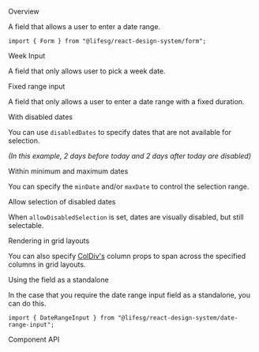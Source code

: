 
<Meta of={FormDateRangeInputStories} />

<Title>DateRangeInput</Title>

<Secondary>Overview</Secondary>

A field that allows a user to enter a date range.

```tsx
import { Form } from "@lifesg/react-design-system/form";
```

<Canvas of={FormDateRangeInputStories.Default} />

<Heading3>Week Input</Heading3>

A field that only allows user to pick a week date.

<Canvas of={FormDateRangeInputStories.WeekInput} />

<Heading3>Fixed range input</Heading3>

A field that only allows a user to enter a date range with a fixed duration.

<Canvas of={FormDateRangeInputStories.FixedRangeInput} />

<Heading3>With disabled dates</Heading3>

You can use `disabledDates` to specify dates that are not available for selection.

_(In this example, 2 days before today and 2 days after today are disabled)_

<Canvas of={FormDateRangeInputStories.WithDisabledDates} />

<Heading3>Within minimum and maximum dates</Heading3>

You can specify the `minDate` and/or `maxDate` to control the selection range.

<Canvas of={FormDateRangeInputStories.MinAndMaxDates} />

<Heading3>Allow selection of disabled dates</Heading3>

When `allowDisabledSelection` is set, dates are visually disabled, but still selectable.

<Canvas of={FormDateRangeInputStories.AllowDisabledSelection} />

<Heading3>Rendering in grid layouts</Heading3>

You can also specify [ColDiv's](/docs/getting-started-layout-column-divs--docs)
column props to span across the specified columns in grid layouts.

<Canvas of={FormDateRangeInputStories.RenderingInGridLayout} />

<Heading3>Using the field as a standalone</Heading3>

In the case that you require the date range input field as a standalone, you can do this.

```tsx
import { DateRangeInput } from "@lifesg/react-design-system/date-range-input";
```

<Canvas of={FormDateRangeInputStories.StandaloneUsage} />

<Secondary>Component API</Secondary>

<PropsTable />
